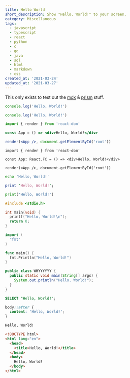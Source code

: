 ```yaml
---
title: Hello World
short_description: Show "Hello, World!" to your screen.
category: Miscellaneous
tags:
  - javascript
  - typescript
  - react
  - python
  - c
  - go
  - java
  - sql
  - html
  - markdown
  - css
created_at: '2021-03-24'
updated_at: '2021-03-27'
---
```


This only exists to test out the [mdx](https://mdxjs.com/) & [prism](https://prismjs.com/) stuff.

```javascript
console.log('Hello, World!')
```

```typescript
console.log('Hello, World!')
```

```jsx
import { render } from 'react-dom'

const App = () => <div>Hello, World!</div>

render(<App />, document.getElementById('root'))
```

```tsx
import { render } from 'react-dom'

const App: React.FC = () => <div>Hello, World!</div>

render(<App />, document.getElementById('root'))
```

```bash
echo 'Hello, World!'
```

```perl
print 'Hello, World!';
```

```python
print('Hello, World!')
```

```c
#include <stdio.h>

int main(void) {
  printf("Hello, World!\n");
  return 0;
}
```

```go
import (
  "fmt"
)

func main() {
  fmt.Println("Hello, World!")
}
```

```java
public class WHYYYYYY {
  public static void main(String[] args) {
    System.out.println("Hello, World!");
  }
}
```

```sql
SELECT "Hello, World!";
```

```css
body::after {
  content: 'Hello, World!';
}
```

```markdown
Hello, World!
```

```html
<!DOCTYPE html>
<html lang="en">
  <head>
    <title>Hello, World!</title>
  </head>
  <body>
    Hello, World!
  </body>
</html>
```
